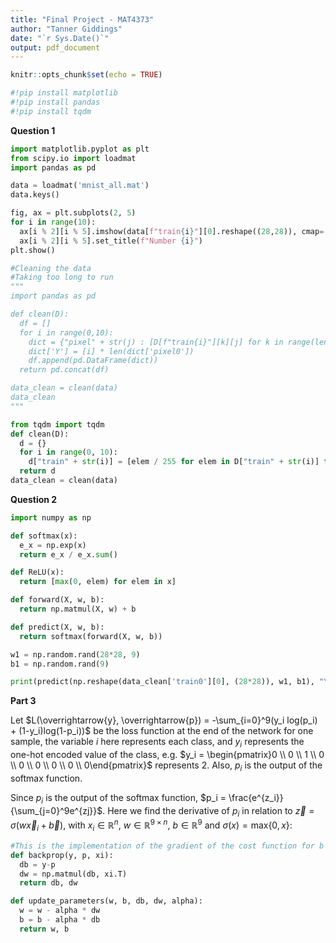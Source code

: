 ```yaml
---
title: "Final Project - MAT4373"
author: "Tanner Giddings"
date: "`r Sys.Date()`"
output: pdf_document
---
```


```r
knitr::opts_chunk$set(echo = TRUE)
```

```python
#!pip install matplotlib
#!pip install pandas
#!pip install tqdm
```


**Question 1**

```python
import matplotlib.pyplot as plt
from scipy.io import loadmat
import pandas as pd

data = loadmat('mnist_all.mat')
data.keys()
```

```python
fig, ax = plt.subplots(2, 5)
for i in range(10):
  ax[i % 2][i % 5].imshow(data[f"train{i}"][0].reshape((28,28)), cmap='gray')
  ax[i % 2][i % 5].set_title(f"Number {i}")
plt.show()
```

```python
#Cleaning the data
#Taking too long to run
"""
import pandas as pd

def clean(D):
  df = []
  for i in range(0,10):
    dict = {"pixel" + str(j) : [D[f"train{i}"][k][j] for k in range(len(D[f"train{i}"]))] for j in range(28*28)}
    dict['Y'] = [i] * len(dict['pixel0'])
    df.append(pd.DataFrame(dict))
  return pd.concat(df)

data_clean = clean(data)
data_clean
"""
```

```python
from tqdm import tqdm
def clean(D):
  d = {}
  for i in range(0, 10):
    d["train" + str(i)] = [elem / 255 for elem in D["train" + str(i)] for i in range(0,10)]
  return d
data_clean = clean(data)

```


**Question 2**

```python
import numpy as np

def softmax(x):
  e_x = np.exp(x)
  return e_x / e_x.sum()

def ReLU(x):
  return [max(0, elem) for elem in x]

def forward(X, w, b):
  return np.matmul(X, w) + b

def predict(X, w, b):
  return softmax(forward(X, w, b))

w1 = np.random.rand(28*28, 9)
b1 = np.random.rand(9)

print(predict(np.reshape(data_clean['train0'][0], (28*28)), w1, b1), "\nThis is the predicted outputs for an untrained model")
```

**Part 3**

Let $L(\overrightarrow{y}, \overrightarrow{p}) = -\sum_{i=0}^9(y_i log(p_i) + (1-y_i)log(1-p_i))$ be the loss function at the end of the network for one sample, the variable $i$ here represents each class, and $y_i$ represents the one-hot encoded value of the class, e.g. $y_i = \begin{pmatrix}0 \\ 0 \\ 1 \\ 0 \\ 0 \\ 0 \\ 0 \\ 0 \\ 0\end{pmatrix}$ represents 2. Also, $p_i$ is the output of the softmax function.

\begin{align*}
\frac{\delta}{\delta p_i} L(\overrightarrow{y}, \overrightarrow{p}) & = \frac{\delta}{\delta p_i} (-\sum_{i=0}^9(y_i log(p_i) + (1-y_i)log(1-p_i)))\\
& = -\sum_{i=0}^9(\frac{y_i}{p_i} - \frac{1-y_i}{1-p_i})\\
& = -\sum_{i=0}^9(\frac{y_i - y_ip_i - p_i + y_ip_i}{p_i(1-p_i)})\\
& = -\sum_{i=0}^9\frac{y_i - p_i}{p_i (1-p_i)}\\
& \text{Suppose the class of the sample is $k$, so $y_k = 1$ and $y_i = 0 \text{ }\forall i\neq k$}\\
& = \sum_{i = 0, i \neq k}^9 \frac{1}{1-p_i} - \frac{1}{p_k}
\end{align*}

Since $p_i$ is the output of the softmax function, $p_i = \frac{e^{z_i}}{\sum_{j=0}^9e^{zj}}$. Here we find the derivative of $p_i$ in relation to $\overrightarrow{z} = \sigma (w \overrightarrow{x}_i + \overrightarrow{b})$, with $x_i \in \mathbb{R}^{n}$, $w \in \mathbb{R}^{9 \times n}$, $b \in \mathbb{R}^9$ and $\sigma(x) = \text{max}\{0, x\}$:

\begin{align*}
\frac{\delta}{\delta z_i}p_i & = \frac{\delta}{\delta z_i}\frac{e^{z_i}}{\sum_{j=0}^9e^{zj}}\\
& = \frac{e^{z_i} \sum_{j=0}^9e^{zj} - (e^{z_i})^2}{(\sum_{j=0}^9e^{zj})^2}\\
& = \frac{e^{z_i}}{\sum_{j=0}^9e^{zj}} - ()^2
\end{align*}

```python
#This is the implementation of the gradient of the cost function for b (db) and w (dw)
def backprop(y, p, xi):
  db = y-p
  dw = np.matmul(db, xi.T)
  return db, dw

def update_parameters(w, b, db, dw, alpha):
  w = w - alpha * dw
  b = b - alpha * db
  return w, b
  
```

